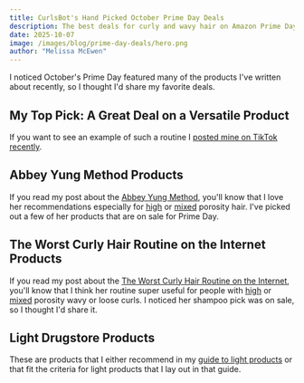 ```yaml
---
title: CurlsBot's Hand Picked October Prime Day Deals
description: The best deals for curly and wavy hair on Amazon Prime Day October 2025
date: 2025-10-07
image: /images/blog/prime-day-deals/hero.png
author: "Melissa McEwen"
---
```


<Affiliate />

I noticed October's Prime Day featured many of the products I've written about recently, so I thought I'd share my favorite deals.

## My Top Pick: A Great Deal on a Versatile Product


<BlogProduct
  name="Living Proof Perfect hair Day 5-in-1 Styling Treatment"
  subtitle="This is a perfect product for fine wavy hair when you want to wear it smooth and sleek. With bonus heat protection. This is your chance to get it at a discount."
  image="/images/blog/prime-day-deals/living-proof-perfect-hair-day.png"
  amazonLink="https://amzn.to/3IZZamr"
/>

If you want to see an example of such a routine I [posted mine on TikTok recently](https://www.tiktok.com/@curlsbot/video/7548177245978856735?lang=en).

## Abbey Yung Method Products
If you read my post about the [Abbey Yung Method](/blog/the-abbey-yung-method), you'll know that I love her recommendations especially for [high](/porosity/high-porosity) or [mixed](/porosity/mixed-porosity) porosity hair. I've picked out a few of her products that are on sale for Prime Day.

<BlogProduct
  name="Living Proof Triple Bond Complex"
  subtitle="A bond repair treatment formulated for repairing damaged hair, recommended by Abbey Yung. Since this is an expensive product, if you want it you should get it now while it's on sale."
  siliconeFree
  sulfateFree
  image="/images/blog/the-abbey-yung-method/triple-bond-complex.png"
  amazonLink="https://amzn.to/42o0g20"
/>

<BlogProduct
  name="Garnier Fructis Pure Clean Purifying Shampoo"
  subtitle="A clarifying shampoo recommended by Abbey Yung. I think this is a great all-purpose clarifying shampoo at a price that's hard to beat."
  siliconeFree
  image="/images/blog/prime-day-deals/garnier-pure-clean.png"
  amazonLink="https://amzn.to/4gYqBcJ"
/>



## The Worst Curly Hair Routine on the Internet Products

If you read my post about the [The Worst Curly Hair Routine on the Internet](/blog/the-worst-curly-hair-routine), you'll know that I think her routine super useful for people with [high](/porosity/high-porosity) or [mixed](/porosity/mixed-porosity) porosity wavy or loose curls. I noticed her shampoo pick was on sale, so I thought I'd share it.

<BlogProduct
  name="Olaplex N.4 Bond Maintenance Shampoo"
  subtitle="A gentle shampoo designed for damaged hair that is used in The Worst Curly Hair Routine on the Internet. It's normally quite expensive, so this is your chance to get it at a discount."
  image="/images/blog/the-worst-curly-hair-routine/olaplex.png"
  sulfateFree
  amazonLink="https://amzn.to/42rIAT9"
/>

## Light Drugstore Products
These are products that I either recommend in my [guide to light products](/light-products-mini-guide) or that fit the criteria for light products that I lay out in that guide.


<BlogProduct
  name="Herbal Essences Curl Boosting Mousse"
  subtitle="An excellent choice for people who need a light product with just a bit of conditioning, for example people with high porosity or mixed porosity hair."
  image="/images/blog/prime-day-deals/herbal-essences-mousse.png"
  sulfateFree
  siliconeFree
  cgmApproved
  amazonLink="https://amzn.to/3KH538u"
/>

<BlogProduct
  name="Herbal Essences Hair Spray Gel for Curly Hair, Styling Gel for Women"
  subtitle="Hate hair gel? This is an lightweight alternative to traditional hair gel that's easy to use on wavy and fine hair."
  image="/images/blog/prime-day-deals/herbal-essences-spray-gel.png"
  sulfateFree
  siliconeFree
  cgmApproved
  amazonLink="https://amzn.to/4od3NIZ"
/>


<BlogProduct
  name="L'Oreal Paris Glossing Lamination Hair Mask with Glycolic Acid"
  subtitle="A lightweight hair mask perfect for people with high or mixed porosity wavy, loose curls, or fine hair."
  image="/images/blog/prime-day-deals/loreal-glycolic-gloss.png"
  sulfateFree
  siliconeFree
  cgmApproved
  amazonLink="https://amzn.to/473cYEW"
/>


<AuthorBio />
